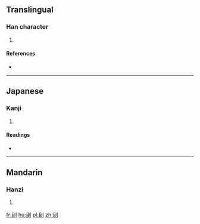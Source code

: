 ==Translingual==

===Han character===
{{Han char|rn=18|rad=刀|as=05|sn=7|four=7210<sub>0</sub>|canj=月一中弓 (BMLN), X月一中弓 (XBMLN)|ids=⿰[[且]][[刂]]}}

# {{defn|Han|sort=刀05}}

====References====
* {{Han ref|kx=0137.350|dkj=01912|dj=0311.010|hdz=10328.110|uh=521E|ud=21022|bh=CA6D|bd=51821}}

----

==Japanese==

===Kanji===
{{ja-kanji|grade=|rs=刀05}}

# {{defn|lang=ja|sort=刀05}}

====Readings====
* {{ja-readings|on=[[しょ]] (sho)|kun=}}

----

==Mandarin==

===Hanzi===
{{cmn-hanzi|pin=[[qù]] ([[qu4]])|wg=ch'ü<sup>4</sup>}}

# {{defn|lang=cmn|sort=刀05}}

[[fr:刞]]
[[hu:刞]]
[[pl:刞]]
[[zh:刞]]